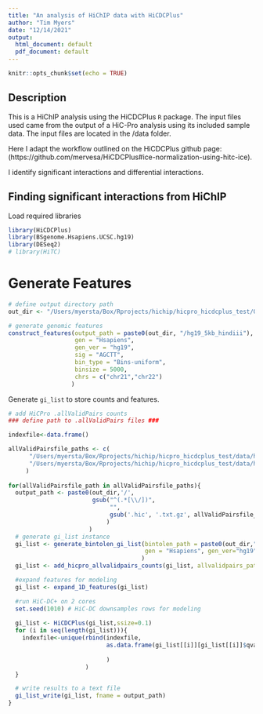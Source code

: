```yaml
---
title: "An analysis of HiChIP data with HiCDCPlus"
author: "Tim Myers"
date: "12/14/2021"
output: 
  html_document: default
  pdf_document: default
---
```


```r
knitr::opts_chunk$set(echo = TRUE)
```

## Description

This is a HiChIP analysis using the HiCDCPlus `R` package.  The input files used came from the output of a HiC-Pro analysis using its included sample data.  The input files are located in the /data folder.

Here I adapt the workflow outlined on the HiCDCPlus github page:
(https://github.com/mervesa/HiCDCPlus#ice-normalization-using-hitc-ice).

I identify significant interactions and differential interactions.



## Finding significant interactions from HiChIP

Load required libraries
```r
library(HiCDCPlus)
library(BSgenome.Hsapiens.UCSC.hg19)
library(DESeq2)
# library(HiTC)
```

# Generate Features
```r
# define output directory path
out_dir <- "/Users/myersta/Box/Rprojects/hichip/hicpro_hicdcplus_test/Output"

# generate genomic features
construct_features(output_path = paste0(out_dir, "/hg19_5kb_hindiii"),
                   gen = "Hsapiens",
                   gen_ver = "hg19",
                   sig = "AGCTT",
                   bin_type = "Bins-uniform",
                   binsize = 5000,
                   chrs = c("chr21","chr22")
                  )
```

Generate `gi_list` to store counts and features.
```r

# add HiCPro .allValidPairs counts
### define path to .allValidPairs files ###

indexfile<-data.frame()

allValidPairsfile_paths <- c(
      "/Users/myersta/Box/Rprojects/hichip/hicpro_hicdcplus_test/data/hicpro_output/hic_results/data/dixon_2M/dixon_2M.allValidPairs",
      "/Users/myersta/Box/Rprojects/hichip/hicpro_hicdcplus_test/data/hicpro_output/hic_results/data/dixon_2M_2/dixon_2M_2.allValidPairs"
     )
      
for(allValidPairsfile_path in allValidPairsfile_paths){
  output_path <- paste0(out_dir,'/',
                        gsub("^(.*[\\/])", 
                             "",
                             gsub('.hic', '.txt.gz', allValidPairsfile_path)
                            )
                       )
  # generate gi_list instance
  gi_list <- generate_bintolen_gi_list(bintolen_path = paste0(out_dir,"/hg19_5kb_hindiii_bintolen.txt.gz"),
                                       gen = "Hsapiens", gen_ver="hg19"
                                      )
  gi_list <- add_hicpro_allvalidpairs_counts(gi_list, allvalidpairs_path = allValidPairsfile_path)

  #expand features for modeling
  gi_list <- expand_1D_features(gi_list)

  #run HiC-DC+ on 2 cores
  set.seed(1010) # HiC-DC downsamples rows for modeling
  
  gi_list <- HiCDCPlus(gi_list,ssize=0.1)
  for (i in seq(length(gi_list))){
    indexfile<-unique(rbind(indexfile,
                            as.data.frame(gi_list[[i]][gi_list[[i]]$qvalue<=0.05])[c('seqnames1',
                                                                                     'start1','start2')]
                            )
                      )
  }

  # write results to a text file
  gi_list_write(gi_list, fname = output_path)
}

```
